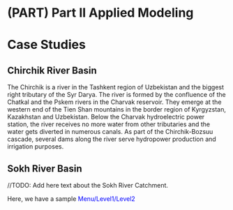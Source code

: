 # (PART) Part II Applied Modeling {-#Part2_Applied_Modeling}  

# Case Studies {#CaseStudies}

## Chirchik River Basin {#CaseStudyChirchikRiver}

The Chirchik is a river in the Tashkent region of Uzbekistan and the biggest right tributary of the Syr Darya. The river is formed by the confluence of the Chatkal and the Pskem rivers in the Charvak reservoir. They emerge at the western end of the Tien Shan mountains in the border region of Kyrgyzstan, Kazakhstan and Uzbekistan. Below the Charvak hydroelectric power station, the river receives no more water from other tributaries and the water gets diverted in numerous canals. As part of the Chirchik-Bozsuu cascade, several dams along the river serve hydropower production and irrigation purposes.

## Sokh River Basin {#CaseStudySokhRiver}

//TODO: Add here text about the Sokh River Catchment.


Here, we have a sample <span style="color: blue;">Menu/Level1/Level2</span>





 
